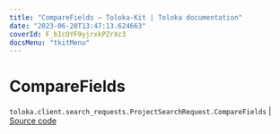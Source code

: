 ```yaml
---
title: "CompareFields — Toloka-Kit | Toloka documentation"
date: "2023-06-20T13:47:13.624663"
coverId: F_bIcOYF9yjrxkPZrXc3
docsMenu: "tkitMenu"
---
```


# CompareFields

`toloka.client.search_requests.ProjectSearchRequest.CompareFields` | [Source code](https://github.com/Toloka/toloka-kit/blob/v1.2.0/src/client/search_requests.py#L194)